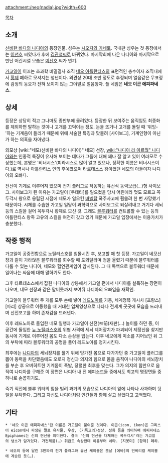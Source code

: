 attachment:/neo(nadia).jpg?width=600

[[목차]]
== 소개 ==
[[신비한 바다의 나디아]]의 등장인물. 성우는 [[시오자와 가네토]]. 국내판 성우는 첫 등장에서는 [[이선호]] 씨였다가 후에 [[김관철]]씨로 바뀌었다. 마지막회에 나온 나디아와 마지막으로 만난 어린시절 모습은 [[이선호]] 씨가 연기.

[[가고일(신비한 바다의 나디아)|가고일]]이 이끄는 초과학 비밀결사 조직 [[네오 아틀란티스]]의 표면적인 총수이자 조직내에서 [[황제]] 폐하로 모셔지는 청년이다. 외견상 20대 초반 정도로 추정되며 얼음같은 무표정에 감정의 동요가 전혀 보이지 않는 그야말로 얼음왕자. 풀 네임은 '''네오 이콘 에피파네스'''.

== 상세 ==
등장은 상당히 적고 그나마도 종반부에 몰려있다. 등장한 뒤 보여주는 움직임도 최종화를 제외하면 말하는 것이나 고개를 끄덕이는 정도. 눈을 뜨거나 고개를 돌릴 때 '위잉-'하는 기계음이 들리기 때문에 위에 서술한 특징과 맞물려 [사이보그], 기계인형이 아닌가 하는 의혹을 자아냈다.

외모상 [wiki:"네모(신비한 바다의 나디아)" 네모] 선장, [[wiki:"나디아 라 아르월" 나디아]]와는 인종적 특징이 유사해 보이는 데다가 그들에 대해 꽤나 잘 알고 있어 여러모로 수상했는데, 본명은 '비너시스'(피라시스로 많이 알고 있으나, 정확한 이름은 비너시스이다.)로 역시나 아틀란티스 인의 후예였으며 타르테소스 왕이었던 네모의 아들이자 나디아의 오빠다. 

전신이 기계로 이루어져 있으며 전기 플러그로 작동하는 유선식 동력보급(…)형 사이보그. 사이보그가 된 이유는 가고일이 [쿠데타]를 일으켰을 당시 어린애라 멋도 모르고 꼭두각시 왕으로 옹립된 시점에 네모가 일으킨 [[바벨탑]] 폭주사고에 휩쓸려 한 번 사망했기 때문이다. 시체를 수습한 가고일 일당이 과학력으로 사이보그로 되살려내고 거기다 세뇌 등의 스킬을 걸어 꼭두각시 황제로 모신 것. 그래도 [[블루워터]]를 컨트롤할 수 있는 등의 아틀란티스 왕족 고유의 스킬을 여전히 갖고 있기 때문에 가고일 입장에서는 이용가치가 충분했다.

== 작중 행적 ==
가고일이 공중전함으로 노틸러스호를 침몰시킨 후, 보고할 때 첫 등장. 가고일이 네모선장과 같이 가라앉은 블루워터를 회수할 때 도와달라며 청을 올렸기 때문에 블루워터를 다룰 수 있는 나디아, 네모와 혈연관계임이 암시된다. 그 때 독백으로 블루워터 때문에 일어나는 싸움에 대해 말하기도 한다.

그후 타르테소스에서 잡힌 나디아와 상봉해서 가고일 편에서 나디아를 설득하는 장면이 나오며, 네모 선장과 같은 말버릇까지 보여줘 나디아의 오빠임을 재확인.

가고일이 블루워터 두 개를 모두 손에 넣어 [[레드노아]]를 가동, 세계정복 개시차 [프랑스] [파리] 상공으로 이동했을 때 거대한 입체영상으로 나타나 전세계 곳곳에 모습을 드러내며 선전포고를 하며 존재감을 드러낸다.

이후 레드노아로 돌입한 네모 일행과 가고일이 신전(神前)재판(…) 놀이를 하던 중, 이 공간에 돌입한 [[뉴 노틸러스호]]의 위협 사격에 세뇌 제어장치가 파괴되어 제정신을 찾지만 동시에 기계로 이루어진 몸도 다소 손상을 입는다. 이후 네모에게 미소를 지어보인 뒤 그의 부탁에 따라 블루워터의 공명을 풀어 레드노아를 정지시킨다. 

최후에는 [[나디아 라 아르월|나디아]]의 세뇌장치를 풀기 위해 망가진 몸으로 다가가던 중 가고일이 플러그를 뽑아 동력을 차단했음에도 오로지 정신과 의지의 힘으로 몸을 움직여 나디아의 세뇌장치를 부순 후 오버히트한 기계몸이 폭발, 장렬한 최후를 맞는다. 그가 의지의 힘만으로 움직여 나디아를 구해준 이 장면은 나디아 내 전 에피소드들 중에서도 최고의 명장면들 중 하나로 손꼽히기도.

죽기 직전에 블루 워터의 힘을 빌려 과거의 모습으로 나디아의 앞에 나타나 사과하며 뒷일을 부탁한다. 그리고 자신도 나디아처럼 인간들과 함께 살고 싶었다고 고백했다.

== 기타 ==
 * '네오 이콘 에피파네스'란 이름은 가고일이 붙여준 것이다. 이콘(icon, ikon)은 그리스어 eicon에서 파생된 말로 유사물, 우상, (기독교의)성상, 성화 등을 의미하며 에피파네스Epiphanes는 신의 현신을 의미한다. 결국 '신의 현신을 대체하는 꼭두각시'라는 가고일의 냉소가 담겨있다. 가전제품(…) 취급도 속상한데 이름부터 네타. [지못미] [황제] 폐하.

 * 네오의 등에 달린 3핀짜리 전기 플러그와 유선 케이블은 훗날 [에바]의 언비리컬 케이블에 계승된 듯(…).

